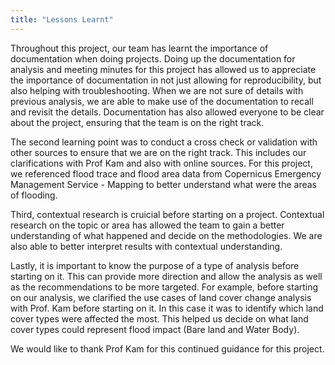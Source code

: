 ```yaml
---
title: "Lessons Learnt"
---
```


Throughout this project, our team has learnt the importance of documentation when doing projects. Doing up the documentation for analysis and meeting minutes for this project has allowed us to appreciate the importance of documentation in not just allowing for reproducibility, but also helping with troubleshooting. When we are not sure of details with previous analysis, we are able to make use of the documentation to recall and revisit the details. Documentation has also allowed everyone to be clear about the project, ensuring that the team is on the right track.

The second learning point was to conduct a cross check or validation with other sources to ensure that we are on the right track. This includes our clarifications with Prof Kam and also with online sources. For this project, we referenced flood trace and flood area data from Copernicus Emergency Management Service - Mapping to better understand what were the areas of flooding.

Third, contextual research is cruicial before starting on a project. Contextual research on the topic or area has allowed the team to gain a better understanding of what happened and decide on the methodologies. We are also able to better interpret results with contextual understanding.

Lastly, it is important to know the purpose of a type of analysis before starting on it. This can provide more direction and allow the analysis as well as the recommendations to be more targeted. For example, before starting on our analysis, we clarified the use cases of land cover change analysis with Prof. Kam before starting on it. In this case it was to identify which land cover types were affected the most. This helped us decide on what land cover types could represent flood impact (Bare land and Water Body).

We would like to thank Prof Kam for this continued guidance for this project.
